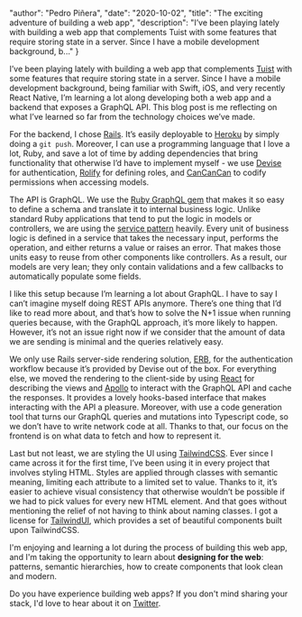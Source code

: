 
  "author": "Pedro Piñera",
  "date": "2020-10-02",
  "title": "The exciting adventure of building a web app",
  "description": "I’ve been playing lately with building a web app that complements Tuist with some features that require storing state in a server. Since I have a mobile development background, b..."
}




I’ve been playing lately with building a web app that complements [Tuist](https://tuist.io) with some features that require storing state in a server. Since I have a mobile development background, being familiar with Swift, iOS, and very recently React Native, I’m learning a lot along developing both a web app and a backend that exposes a GraphQL API. This blog post is me reflecting on what I’ve learned so far from the technology choices we’ve made.

For the backend, I chose [Rails](https://rubyonrails.org/). It’s easily deployable to [Heroku](https://heroku.com) by simply doing a `git push`. Moreover, I can use a programming language that I love a lot, Ruby, and save a lot of time by adding dependencies that bring functionality that otherwise I’d have to implement myself - we use [Devise](https://github.com/heartcombo/devise) for authentication, [Rolify](https://github.com/RolifyCommunity/rolify) for defining roles, and [CanCanCan](https://github.com/CanCanCommunity/cancancan) to codify permissions when accessing models.

The API is GraphQL. We use the [Ruby GraphQL gem](https://github.com/rmosolgo/graphql-ruby) that makes it so easy to define a schema and translate it to internal business logic. Unlike standard Ruby applications that tend to put the logic in models or controllers, we are using the [service pattern](https://www.toptal.com/ruby-on-rails/rails-service-objects-tutorial) heavily. Every unit of business logic is defined in a service that takes the necessary input, performs the operation, and either returns a value or raises an error. That makes those units easy to reuse from other components like controllers. As a result, our models are very lean; they only contain validations and a few callbacks to automatically populate some fields.

I like this setup because I’m learning a lot about GraphQL. I have to say I can’t imagine myself doing REST APIs anymore. There’s one thing that I’d like to read more about, and that’s how to solve the N+1 issue when running queries because, with the GraphQL approach, it’s more likely to happen.
However, it’s not an issue right now if we consider that the amount of data we are sending is minimal and the queries relatively easy.

We only use Rails server-side rendering solution, [ERB](https://guides.rubyonrails.org/layouts_and_rendering.html), for the authentication workflow because it’s provided by Devise out of the box. For everything else, we moved the rendering to the client-side by using [React](https://reactjs.org/) for describing the views and [Apollo](https://www.apollographql.com/) to interact with the GraphQL API and cache the responses. It provides a lovely hooks-based interface that makes interacting with the API a pleasure. Moreover, with use a code generation tool that turns our GraphQL queries and mutations into Typescript code, so we don’t have to write network code at all. Thanks to that, our focus on the frontend is on what data to fetch and how to represent it.

Last but not least, we are styling the UI using [TailwindCSS](https://tailwindcss.com/). Ever since I came across it for the first time, I’ve been using it in every project that involves styling HTML. Styles are applied through classes with semantic meaning, limiting each attribute to a limited set to value. Thanks to it, it’s easier to achieve visual consistency that otherwise wouldn’t be possible if we had to pick values for every new HTML element. And that goes without mentioning the relief of not having to think about naming classes. I got a license for [TailwindUI](https://tailwindui.com), which provides a set of beautiful components built upon TailwindCSS.

I'm enjoying and learning a lot during the process of building this web app, and I'm taking the opportunity to learn about **designing for the web**: patterns, semantic hierarchies, how to create components that look clean and modern.

Do you have experience building web apps? If you don't mind sharing your stack, I'd love to hear about it on [Twitter](https://twitter.com/pepicrft).

    